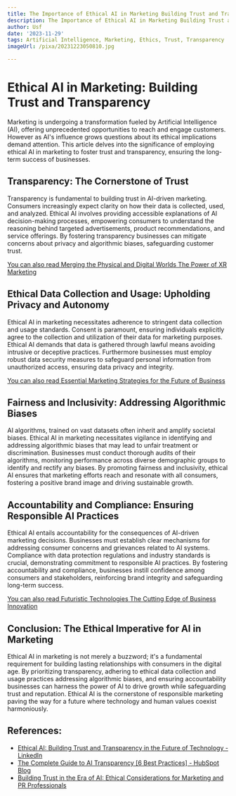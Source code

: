 ```yaml
---
title: The Importance of Ethical AI in Marketing Building Trust and Transparency
description: The Importance of Ethical AI in Marketing Building Trust and Transparency
author: Usf
date: '2023-11-29'
tags: Artificial Intelligence, Marketing, Ethics, Trust, Transparency
imageUrl: /pixa/20231223050810.jpg

---
```

# **Ethical AI in Marketing: Building  Trust and Transparency**

Marketing is undergoing a  transformation fueled by Artificial Intelligence (AI), offering unprecedented opportunities to reach  and engage customers. However as AI's  influence grows questions about its ethical implications  demand attention. This article delves into  the significance of employing ethical AI in marketing to foster trust and transparency, ensuring the long-term  success of businesses.

## **Transparency: The Cornerstone of Trust**

Transparency is fundamental to building trust in AI-driven marketing. Consumers increasingly expect clarity  on how their data is  collected, used, and analyzed. Ethical AI involves providing accessible explanations of AI decision-making processes, empowering consumers to understand  the reasoning  behind targeted  advertisements, product recommendations, and service offerings. By fostering transparency businesses can mitigate concerns about  privacy and algorithmic  biases, safeguarding customer trust.

[You  can also read Merging the Physical and Digital Worlds The Power of XR Marketing](Merging%20the%20Physical%20and%20Digital%20Worlds%20The%20Power%20of%20XR%20Marketing)


## **Ethical Data Collection and Usage: Upholding Privacy and Autonomy**

Ethical AI in marketing necessitates adherence to  stringent data collection and usage standards. Consent is paramount, ensuring individuals explicitly agree  to the collection and  utilization of their data for marketing purposes. Ethical AI demands  that data is  gathered through lawful means avoiding intrusive or deceptive practices. Furthermore businesses must employ robust data security measures to safeguard personal information from unauthorized access, ensuring data privacy and integrity.

[You can also read Essential Marketing Strategies for  the Future of Business](Essential%20Marketing%20Strategies%20for%20the%20Future%20of%20Business)


## **Fairness and Inclusivity:  Addressing Algorithmic Biases**

AI algorithms, trained on vast datasets often inherit and amplify societal biases. Ethical AI in marketing necessitates vigilance in identifying and addressing algorithmic  biases that may lead  to unfair treatment or discrimination.  Businesses must conduct thorough audits of their algorithms, monitoring performance  across diverse demographic groups to identify and rectify any  biases. By promoting fairness and inclusivity, ethical AI ensures that marketing efforts reach and resonate with all consumers, fostering a positive brand image and driving sustainable growth.

## **Accountability and Compliance: Ensuring  Responsible AI Practices**

Ethical AI entails accountability for the consequences of AI-driven marketing  decisions. Businesses must establish clear mechanisms for addressing consumer concerns and grievances related to AI systems. Compliance with data protection  regulations  and industry standards is crucial,  demonstrating commitment to responsible AI practices. By fostering accountability and compliance,  businesses instill confidence among consumers and stakeholders, reinforcing brand integrity and safeguarding  long-term success.

[You can also  read Futuristic Technologies The Cutting Edge  of  Business Innovation](Futuristic%20Technologies%20The%20Cutting%20Edge%20of%20Business%20Innovation)


## **Conclusion: The Ethical  Imperative  for AI in Marketing**

Ethical AI in  marketing is not merely a buzzword; it's a fundamental requirement for building lasting relationships with consumers in the  digital age. By prioritizing transparency, adhering to ethical data collection and usage practices addressing algorithmic  biases,  and ensuring accountability businesses can harness the power of AI to drive growth while safeguarding  trust and reputation. Ethical  AI is the cornerstone of responsible marketing paving the way for a future where technology and human values  coexist harmoniously.

## References:
- [Ethical AI: Building Trust and Transparency in the Future of Technology - LinkedIn](https://www.linkedin.com/pulse/ethical-ai-building-trust-transparency-future-technology-eigenmaps)
- [The Complete Guide to AI Transparency [6 Best Practices] - HubSpot Blog](https://blog.hubspot.com/marketing/ai-transparency)
- [Building Trust in the Era of AI: Ethical Considerations for Marketing and PR Professionals](https://www.helloscribe.ai/post/building-trust-in-the-era-of-ai-ethical-considerations-for-marketing-and-pr-professionals)
